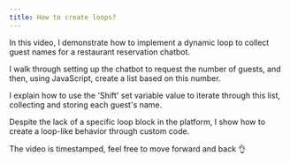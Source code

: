 ```yaml
---
title: How to create loops?
---
```



<YoutubeVideo id="DqExIPl21dY" />

In this video, I demonstrate how to implement a dynamic loop to collect guest names for a restaurant reservation chatbot.

I walk through setting up the chatbot to request the number of guests, and then, using JavaScript, create a list based on this number.

I explain how to use the 'Shift' set variable value to iterate through this list, collecting and storing each guest's name.

Despite the lack of a specific loop block in the platform, I show how to create a loop-like behavior through custom code.

The video is timestamped, feel free to move forward and back 👌
